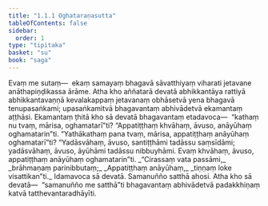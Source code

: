 ```yaml
---
title: "1.1.1 Oghataraṇasutta"
tableOfContents: false
sidebar:
  order: 1
type: "tipitaka"
basket: "su"
book: "saga"
---
```



<DynamicBreadcrumb />

<Division number="1" book="saga">

<Paragraph number="2" book="saga">
Evaṃ me sutaṃ—  ekaṃ samayaṃ bhagavā sāvatthiyaṃ viharati jetavane anāthapiṇḍikassa ārāme. Atha kho aññatarā devatā abhikkantāya rattiyā abhikkantavaṇṇā kevalakappaṃ jetavanaṃ obhāsetvā yena bhagavā tenupasaṅkami; upasaṅkamitvā bhagavantaṃ abhivādetvā ekamantaṃ aṭṭhāsi. Ekamantaṃ ṭhitā kho sā devatā bhagavantaṃ etadavoca—  “kathaṃ nu tvaṃ, mārisa, oghamatarī”ti? “Appatiṭṭhaṃ khvāhaṃ, āvuso, anāyūhaṃ oghamatarin”ti. “Yathākathaṃ pana tvaṃ, mārisa, appatiṭṭhaṃ anāyūhaṃ oghamatarī”ti? “Yadāsvāhaṃ, āvuso, santiṭṭhāmi tadāssu saṃsīdāmi; yadāsvāhaṃ, āvuso, āyūhāmi tadāssu nibbuyhāmi. Evaṃ khvāhaṃ, āvuso, appatiṭṭhaṃ anāyūhaṃ oghamatarin”ti.
</Paragraph>

<Paragraph number="3" type="verses" book="saga">
_“Cirassaṃ vata passāmi,_  
_brāhmaṇaṃ parinibbutaṃ;_  
_Appatiṭṭhaṃ anāyūhaṃ,_  
_tiṇṇaṃ loke visattikan”ti._  

</Paragraph>

<Paragraph number="4" book="saga">
Idamavoca sā devatā. Samanuñño satthā ahosi. Atha kho sā devatā—  “samanuñño me satthā”ti bhagavantaṃ abhivādetvā padakkhiṇaṃ katvā tatthevantaradhāyīti.
</Paragraph>
</Division>